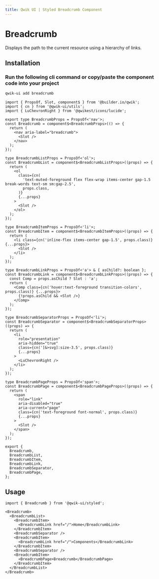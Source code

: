 ```yaml
---
title: Qwik UI | Styled Breadcrumb Component
---
```



<StatusBanner status={statusByComponent.styled.Breadcrumb} />

# Breadcrumb

Displays the path to the current resource using a hierarchy of links.

<Showcase name="primary" />

## Installation

### Run the following cli command or copy/paste the component code into your project

```sh
qwik-ui add breadcrumb
```

```tsx
import { PropsOf, Slot, component$ } from '@builder.io/qwik';
import { cn } from '@qwik-ui/utils';
import { LuChevronRight } from '@qwikest/icons/lucide';

export type BreadcrumbProps = PropsOf<'nav'>;
const Breadcrumb = component$<BreadcrumbProps>(() => {
  return (
    <nav aria-label="breadcrumb">
      <Slot />
    </nav>
  );
});

type BreadcrumbListProps = PropsOf<'ol'>;
const BreadcrumbList = component$<BreadcrumbListProps>((props) => {
  return (
    <ol
      class={cn(
        'text-muted-foreground flex flex-wrap items-center gap-1.5 break-words text-sm sm:gap-2.5',
        props.class,
      )}
      {...props}
    >
      <Slot />
    </ol>
  );
});

type BreadcrumbItemProps = PropsOf<'li'>;
const BreadcrumbItem = component$<BreadcrumbItemProps>((props) => {
  return (
    <li class={cn('inline-flex items-center gap-1.5', props.class)} {...props}>
      <Slot />
    </li>
  );
});

type BreadcrumbLinkProps = PropsOf<'a'> & { asChild?: boolean };
const BreadcrumbLink = component$<BreadcrumbLinkProps>((props) => {
  const Comp = props.asChild ? Slot : 'a';
  return (
    <Comp class={cn('hover:text-foreground transition-colors', props.class)} {...props}>
      {!props.asChild && <Slot />}
    </Comp>
  );
});

type BreadcrumbSeparatorProps = PropsOf<'li'>;
const BreadcrumbSeparator = component$<BreadcrumbSeparatorProps>((props) => {
  return (
    <li
      role="presentation"
      aria-hidden="true"
      class={cn('[&>svg]:size-3.5', props.class)}
      {...props}
    >
      <LuChevronRight />
    </li>
  );
});

type BreadcrumbPageProps = PropsOf<'span'>;
const BreadcrumbPage = component$<BreadcrumbPageProps>((props) => {
  return (
    <span
      role="link"
      aria-disabled="true"
      aria-current="page"
      class={cn('text-foreground font-normal', props.class)}
      {...props}
    >
      <Slot />
    </span>
  );
});

export {
  Breadcrumb,
  BreadcrumbList,
  BreadcrumbItem,
  BreadcrumbLink,
  BreadcrumbSeparator,
  BreadcrumbPage,
};
```

## Usage

```tsx
import { Breadcrumb } from '@qwik-ui/styled';
```

```tsx
<Breadcrumb>
  <BreadcrumbList>
    <BreadcrumbItem>
      <BreadcrumbLink href="/">Home</BreadcrumbLink>
    </BreadcrumbItem>
    <BreadcrumbSeparator />
    <BreadcrumbItem>
      <BreadcrumbLink href="/">Components</BreadcrumbLink>
    </BreadcrumbItem>
    <BreadcrumbSeparator />
    <BreadcrumbItem>
      <BreadcrumbPage>Breadcrumb</BreadcrumbPage>
    </BreadcrumbItem>
  </BreadcrumbList>
</Breadcrumb>
```
